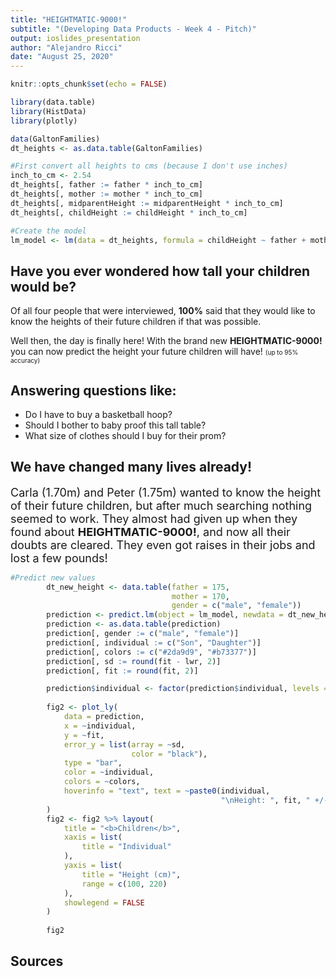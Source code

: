 ```yaml
---
title: "HEIGHTMATIC-9000!"
subtitle: "(Developing Data Products - Week 4 - Pitch)"
output: ioslides_presentation
author: "Alejandro Ricci"
date: "August 25, 2020"
---
```


```r
knitr::opts_chunk$set(echo = FALSE)

library(data.table)
library(HistData)
library(plotly)

data(GaltonFamilies)
dt_heights <- as.data.table(GaltonFamilies)

#First convert all heights to cms (because I don't use inches)
inch_to_cm <- 2.54
dt_heights[, father := father * inch_to_cm]
dt_heights[, mother := mother * inch_to_cm]
dt_heights[, midparentHeight := midparentHeight * inch_to_cm]
dt_heights[, childHeight := childHeight * inch_to_cm]

#Create the model
lm_model <- lm(data = dt_heights, formula = childHeight ~ father + mother + gender)
```

## Have you ever wondered how tall your children would be?

Of all four people that were interviewed, **100%** said that they would like to know the heights of their future children if that was possible.

Well then, the day is finally here! With the brand new **HEIGHTMATIC-9000!** you can now predict the height your future children will have! <font size="1">(up to 95% accuracy)</font>

## Answering questions like:

- Do I have to buy a basketball hoop?
- Should I bother to baby proof this tall table?
- What size of clothes should I buy for their prom?

## We have changed many lives already!

<font size="4">Carla (1.70m) and Peter (1.75m) wanted to know the height of their future children, but after much searching nothing seemed to work. They almost had given up when they found about **HEIGHTMATIC-9000!**, and now all their doubts are cleared. They even got raises in their jobs and lost a few pounds!</font>

```r
#Predict new values
        dt_new_height <- data.table(father = 175,
                                    mother = 170,
                                    gender = c("male", "female"))
        prediction <- predict.lm(object = lm_model, newdata = dt_new_height, interval = "prediction")
        prediction <- as.data.table(prediction)
        prediction[, gender := c("male", "female")]
        prediction[, individual := c("Son", "Daughter")]
        prediction[, colors := c("#2da9d9", "#b73377")]
        prediction[, sd := round(fit - lwr, 2)]
        prediction[, fit := round(fit, 2)]

        prediction$individual <- factor(prediction$individual, levels = prediction$individual)
        
        fig2 <- plot_ly(
            data = prediction,
            x = ~individual,
            y = ~fit,
            error_y = list(array = ~sd,
                           color = "black"),            
            type = "bar",
            color = ~individual,
            colors = ~colors,
            hoverinfo = "text", text = ~paste0(individual,
                                               "\nHeight: ", fit, " +/- ", sd ," cm")      
        )
        fig2 <- fig2 %>% layout(
            title = "<b>Children</b>",
            xaxis = list(
                title = "Individual"
            ),
            yaxis = list(
                title = "Height (cm)",
                range = c(100, 220)
            ),    
            showlegend = FALSE
        )
        
        fig2
```

## Sources